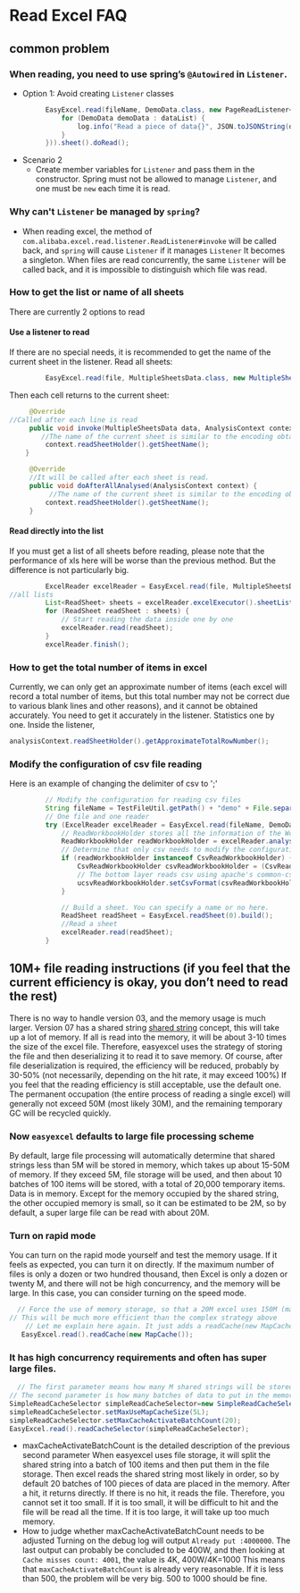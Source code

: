 # Read Excel FAQ

## common problem

### When reading, you need to use spring’s `@Autowired` in `Listener`.

* Option 1: Avoid creating `Listener` classes

```java
         EasyExcel.read(fileName, DemoData.class, new PageReadListener<DemoData>(dataList -> {
             for (DemoData demoData : dataList) {
                 log.info("Read a piece of data{}", JSON.toJSONString(demoData));
             }
         })).sheet().doRead();
```

* Scenario 2
   * Create member variables for `Listener` and pass them in the constructor. Spring must not be allowed to manage `Listener`, and one must be `new` each time it is read.

### Why can't `Listener` be managed by `spring`?

* When reading excel, the method of `com.alibaba.excel.read.listener.ReadListener#invoke` will be called back, and `spring` will cause `Listener` if it manages `Listener`
It becomes a singleton. When files are read concurrently, the same `Listener` will be called back, and it is impossible to distinguish which file was read.

### How to get the list or name of all sheets

There are currently 2 options to read

#### Use a listener to read

If there are no special needs, it is recommended to get the name of the current sheet in the listener.
Read all sheets:

```java
         EasyExcel.read(file, MultipleSheetsData.class, new MultipleSheetsListener()).doReadAll();
```

Then each cell returns to the current sheet:

```java
     @Override
//Called after each line is read
     public void invoke(MultipleSheetsData data, AnalysisContext context) {
        //The name of the current sheet is similar to the encoding obtained
         context.readSheetHolder().getSheetName();
    }

     @Override
     //It will be called after each sheet is read.
     public void doAfterAllAnalysed(AnalysisContext context) {
          //The name of the current sheet is similar to the encoding obtained
         context.readSheetHolder().getSheetName();
     }
```

#### Read directly into the list

If you must get a list of all sheets before reading, please note that the performance of xls here will be worse than the previous method. But the difference is not particularly big.

```java
         ExcelReader excelReader = EasyExcel.read(file, MultipleSheetsData.class, multipleSheetsListener).build();
//all lists
         List<ReadSheet> sheets = excelReader.excelExecutor().sheetList();
         for (ReadSheet readSheet : sheets) {
             // Start reading the data inside one by one
             excelReader.read(readSheet);
         }
         excelReader.finish();
```

### How to get the total number of items in excel

Currently, we can only get an approximate number of items (each excel will record a total number of items, but this total number may not be correct due to various blank lines and other reasons), and it cannot be obtained accurately. You need to get it accurately in the listener. Statistics one by one.
Inside the listener,

```java
analysisContext.readSheetHolder().getApproximateTotalRowNumber();
```

### Modify the configuration of csv file reading

Here is an example of changing the delimiter of csv to ';'

```java
         // Modify the configuration for reading csv files
         String fileName = TestFileUtil.getPath() + "demo" + File.separator + "demo.csv";
         // One file and one reader
         try (ExcelReader excelReader = EasyExcel.read(fileName, DemoData.class, new DemoDataListener()).build()) {
             // ReadWorkbookHolder stores all the information of the Workbook
             ReadWorkbookHolder readWorkbookHolder = excelReader.analysisContext().readWorkbookHolder();
             // Determine that only csv needs to modify the configuration information
             if (readWorkbookHolder instanceof CsvReadWorkbookHolder) {
                 CsvReadWorkbookHolder csvReadWorkbookHolder = (CsvReadWorkbookHolder)readWorkbookHolder;
                 // The bottom layer reads csv using apache's common-csv, so just set CsvFormat
                 ucsvReadWorkbookHolder.setCsvFormat(csvReadWorkbookHolder.getCsvFormat().withDelimiter(';'));
             }

             // Build a sheet. You can specify a name or no here.
             ReadSheet readSheet = EasyExcel.readSheet(0).build();
             //Read a sheet
             excelReader.read(readSheet);
         }
```

## 10M+ file reading instructions (if you feel that the current efficiency is okay, you don’t need to read the rest)

There is no way to handle version 03, and the memory usage is much larger.
Version 07 has a shared string [shared string](https://docs.microsoft.com/zh-cn/office/open-xml/working-with-the-shared-string-table)
concept, this will take up a lot of memory. If all is read into the memory, it will be about 3-10 times the size of the excel file. Therefore, easyexcel uses the strategy of storing the file and then deserializing it to read it to save memory. Of course, after file deserialization is required, the efficiency will be reduced, probably by 30-50% (not necessarily, depending on the hit rate, it may exceed 100%)
If you feel that the reading efficiency is still acceptable, use the default one. The permanent occupation (the entire process of reading a single excel) will generally not exceed 50M (most likely 30M), and the remaining temporary GC will be recycled quickly.

### Now `easyexcel` defaults to large file processing scheme

By default, large file processing will automatically determine that shared strings less than 5M will be stored in memory, which takes up about 15-50M of memory. If they exceed 5M, file storage will be used, and then about 10 batches of 100 items will be stored, with a total of 20,000 temporary items. Data is in memory. Except for the memory occupied by the shared string, the other occupied memory is small, so it can be estimated to be 2M, so by default, a super large file can be read with about 20M.

### Turn on rapid mode

You can turn on the rapid mode yourself and test the memory usage. If it feels as expected, you can turn it on directly.
If the maximum number of files is only a dozen or two hundred thousand, then Excel is only a dozen or twenty M, and there will not be high concurrency, and the memory will be large. In this case, you can consider turning on the speed mode.

```java
  // Force the use of memory storage, so that a 20M excel uses 150M (many temporary objects, so 100M will always be GC) memory
// This will be much more efficient than the complex strategy above
    // Let me explain here again. It just adds a readCache(new MapCache()) parameter. The rest is written with reference to other demos. It is not written in full here.
   EasyExcel.read().readCache(new MapCache());
```

### It has high concurrency requirements and often has super large files.

```java
  // The first parameter means how many M shared strings will be stored in files in MB. The default is 5M.
// The second parameter is how many batches of data to put in the memory. The default is 20 batches.
SimpleReadCacheSelector simpleReadCacheSelector=new SimpleReadCacheSelector();
simpleReadCacheSelector.setMaxUseMapCacheSize(5L);
simpleReadCacheSelector.setMaxCacheActivateBatchCount(20);
EasyExcel.read().readCacheSelector(simpleReadCacheSelector);
```

* maxCacheActivateBatchCount is the detailed description of the previous second parameter
When easyexcel uses file storage, it will split the shared string into a batch of 100 items and then put them in the file storage. Then excel reads the shared string most likely in order, so by default 20 batches of 100 pieces of data are placed in the memory. After a hit, it returns directly. If there is no hit, it reads the file. Therefore, you cannot set it too small. If it is too small, it will be difficult to hit and the file will be read all the time. If it is too large, it will take up too much memory.
* How to judge whether maxCacheActivateBatchCount needs to be adjusted
Turning on the debug log will output `Already put :4000000`. The last output can probably be concluded to be 400W, and then looking at `Cache misses count: 4001`, the value is 4K, 400W/4K=1000
This means that `maxCacheActivateBatchCount` is already very reasonable. If it is less than 500, the problem will be very big. 500 to 1000 should be fine.
